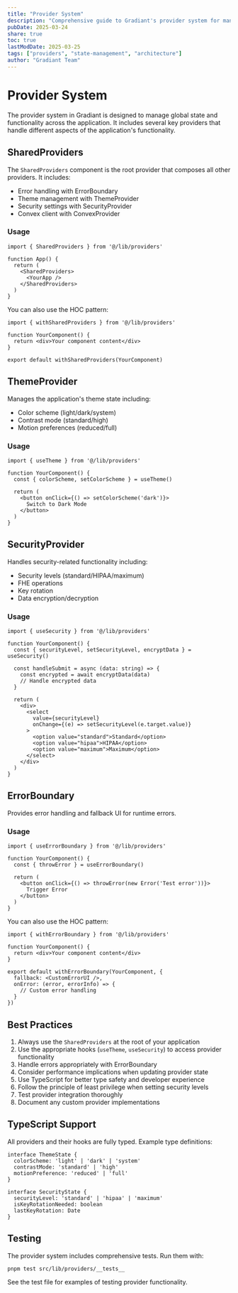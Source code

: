 ```yaml
---
title: "Provider System"
description: "Comprehensive guide to Gradiant's provider system for managing global state and functionality"
pubDate: 2025-03-24
share: true
toc: true
lastModDate: 2025-03-25
tags: ["providers", "state-management", "architecture"]
author: "Gradiant Team"
---
```


# Provider System

The provider system in Gradiant is designed to manage global state and functionality across the application. It includes several key providers that handle different aspects of the application's functionality.

## SharedProviders

The `SharedProviders` component is the root provider that composes all other providers. It includes:

- Error handling with ErrorBoundary
- Theme management with ThemeProvider
- Security settings with SecurityProvider
- Convex client with ConvexProvider

### Usage

```tsx
import { SharedProviders } from '@/lib/providers'

function App() {
  return (
    <SharedProviders>
      <YourApp />
    </SharedProviders>
  )
}
```

You can also use the HOC pattern:

```tsx
import { withSharedProviders } from '@/lib/providers'

function YourComponent() {
  return <div>Your component content</div>
}

export default withSharedProviders(YourComponent)
```

## ThemeProvider

Manages the application's theme state including:

- Color scheme (light/dark/system)
- Contrast mode (standard/high)
- Motion preferences (reduced/full)

### Usage

```tsx
import { useTheme } from '@/lib/providers'

function YourComponent() {
  const { colorScheme, setColorScheme } = useTheme()

  return (
    <button onClick={() => setColorScheme('dark')}>
      Switch to Dark Mode
    </button>
  )
}
```

## SecurityProvider

Handles security-related functionality including:

- Security levels (standard/HIPAA/maximum)
- FHE operations
- Key rotation
- Data encryption/decryption

### Usage

```tsx
import { useSecurity } from '@/lib/providers'

function YourComponent() {
  const { securityLevel, setSecurityLevel, encryptData } = useSecurity()

  const handleSubmit = async (data: string) => {
    const encrypted = await encryptData(data)
    // Handle encrypted data
  }

  return (
    <div>
      <select
        value={securityLevel}
        onChange={(e) => setSecurityLevel(e.target.value)}
      >
        <option value="standard">Standard</option>
        <option value="hipaa">HIPAA</option>
        <option value="maximum">Maximum</option>
      </select>
    </div>
  )
}
```

## ErrorBoundary

Provides error handling and fallback UI for runtime errors.

### Usage

```tsx
import { useErrorBoundary } from '@/lib/providers'

function YourComponent() {
  const { throwError } = useErrorBoundary()

  return (
    <button onClick={() => throwError(new Error('Test error'))}>
      Trigger Error
    </button>
  )
}
```

You can also use the HOC pattern:

```tsx
import { withErrorBoundary } from '@/lib/providers'

function YourComponent() {
  return <div>Your component content</div>
}

export default withErrorBoundary(YourComponent, {
  fallback: <CustomErrorUI />,
  onError: (error, errorInfo) => {
    // Custom error handling
  }
})
```

## Best Practices

1. Always use the `SharedProviders` at the root of your application
2. Use the appropriate hooks (`useTheme`, `useSecurity`) to access provider functionality
3. Handle errors appropriately with ErrorBoundary
4. Consider performance implications when updating provider state
5. Use TypeScript for better type safety and developer experience
6. Follow the principle of least privilege when setting security levels
7. Test provider integration thoroughly
8. Document any custom provider implementations

## TypeScript Support

All providers and their hooks are fully typed. Example type definitions:

```tsx
interface ThemeState {
  colorScheme: 'light' | 'dark' | 'system'
  contrastMode: 'standard' | 'high'
  motionPreference: 'reduced' | 'full'
}

interface SecurityState {
  securityLevel: 'standard' | 'hipaa' | 'maximum'
  isKeyRotationNeeded: boolean
  lastKeyRotation: Date
}
```

## Testing

The provider system includes comprehensive tests. Run them with:

```bash
pnpm test src/lib/providers/__tests__
```

See the test file for examples of testing provider functionality.
